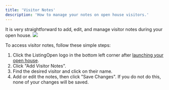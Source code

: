 ```yaml
---
title: 'Visitor Notes'
description: 'How to manage your notes on open house visitors.'
---
```


It is very straightforward to add, edit, and manage visitor notes during your open house.
<img src="https://listingopen-photos.s3.us-east-2.amazonaws.com/guides/visitornotes_1.gif" />

To access visitor notes, follow these simple steps:
1. Click the ListingOpen logo in the bottom left corner after [launching your open house](/openhouse/start).
2. Click "Add Visitor Notes".
3. Find the desired visitor and click on their name.
4. Add or edit the notes, then click "Save Changes". If you do not do this, none of your changes will be saved.
